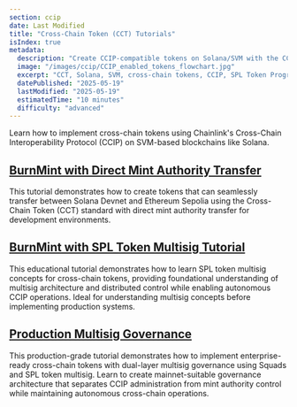 ```yaml
---
section: ccip
date: Last Modified
title: "Cross-Chain Token (CCT) Tutorials"
isIndex: true
metadata:
  description: "Create CCIP‑compatible tokens on Solana/SVM with the CCT standard. Leverage SPL Token Program and Token‑2022 extensions to enable secure cross‑chain transfers."
  image: "/images/ccip/CCIP_enabled_tokens_flowchart.jpg"
  excerpt: "CCT, Solana, SVM, cross‑chain tokens, CCIP, SPL Token Program, Token‑2022, tutorials"
  datePublished: "2025-05-19"
  lastModified: "2025-05-19"
  estimatedTime: "10 minutes"
  difficulty: "advanced"
---
```


Learn how to implement cross-chain tokens using Chainlink's Cross-Chain Interoperability Protocol (CCIP) on SVM-based blockchains like Solana.

## [BurnMint with Direct Mint Authority Transfer](/ccip/tutorials/svm/cross-chain-tokens/direct-mint-authority)

This tutorial demonstrates how to create tokens that can seamlessly transfer between Solana Devnet and Ethereum Sepolia using the Cross-Chain Token (CCT) standard with direct mint authority transfer for development environments.

## [BurnMint with SPL Token Multisig Tutorial](/ccip/tutorials/svm/cross-chain-tokens/spl-token-multisig-tutorial)

This educational tutorial demonstrates how to learn SPL token multisig concepts for cross-chain tokens, providing foundational understanding of multisig architecture and distributed control while enabling autonomous CCIP operations. Ideal for understanding multisig concepts before implementing production systems.

## [Production Multisig Governance](/ccip/tutorials/svm/cross-chain-tokens/production-multisig-tutorial)

This production-grade tutorial demonstrates how to implement enterprise-ready cross-chain tokens with dual-layer multisig governance using Squads and SPL token multisig. Learn to create mainnet-suitable governance architecture that separates CCIP administration from mint authority control while maintaining autonomous cross-chain operations.
